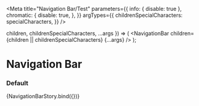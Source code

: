 

<Meta
  title="Navigation Bar/Test"
  parameters={{
    info: { disable: true },
    chromatic: {
      disable: true,
    },
  }}
  argTypes={{
    childrenSpecialCharacters: specialCharacters,
  }}
/>

  children,
  childrenSpecialCharacters,
  ...args
}) => (
  <NavigationBar children={children || childrenSpecialCharacters} {...args} />
);

# Navigation Bar

### Default

<Canvas>
  <Story
    name="default"
    args={{
      children: "Example content",
      childrenSpecialCharacters: undefined,
    }}
  >
    {NavigationBarStory.bind({})}
  </Story>
</Canvas>
